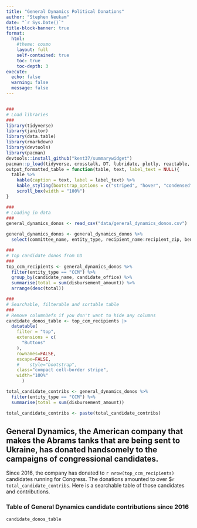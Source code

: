 ```yaml
---
title: "General Dynamics Political Donations"
author: "Stephen Neukam"
date: "`r Sys.Date()`"
title-block-banner: true
format:
  html:
    #theme: cosmo
    layout: full
    self-contained: true
    toc: true
    toc-depth: 3
execute:
  echo: false
  warning: false
  message: false
---
```

```css

```

```r
###
# Load libraries
###
library(tidyverse)
library(janitor)
library(data.table)
library(rmarkdown)
library(devtools)
library(pacman)
devtools::install_github("kent37/summarywidget")
pacman::p_load(tidyverse, crosstalk, DT, lubridate, plotly, reactable, gt, summarywidget, here, glue, janitor, googlesheets4, googledrive, ggthemes, devtools, knitr, kableExtra,tidytext,textstem)
output_formatted_table = function(table, text, label_text = NULL){
  table %>%
    kable(caption = text, label = label_text) %>%
    kable_styling(bootstrap_options = c("striped", "hover", "condensed", "responsive"), font_size = 14, fixed_thead = T) %>%
    scroll_box(width = "100%")
}

###
# Loading in data
###
general_dynamics_donos <- read_csv("data/general_dynamics_donos.csv")

general_dynamics_donos <- general_dynamics_donos %>%
  select(committee_name, entity_type, recipient_name:recipient_zip, beneficiary_committee_name, disbursement_date:disbursement_amount, candidate_office, candidate_name)

###
# Top candidate donos from GD
###
top_ccm_recipients <- general_dynamics_donos %>%
  filter(entity_type == "CCM") %>%
  group_by(candidate_name, candidate_office) %>%
  summarise(total = sum(disbursement_amount)) %>%
  arrange(desc(total))

###
# Searchable, filterable and sortable table
###
# Remove columnDefs if you don't want to hide any columns
candidate_donos_table <- top_ccm_recipients |>
  datatable(
    filter = "top",
    extensions = c(
      "Buttons"
    ),
    rownames=FALSE,
    escape=FALSE,
    #    style="bootstrap",
    class="compact cell-border stripe",
    width="100%"
      )

total_candidate_contribs <- general_dynamics_donos %>%
  filter(entity_type == "CCM") %>%
  summarise(total = sum(disbursement_amount))

total_candidate_contribs <- paste(total_candidate_contribs)
```
## General Dynamics, the American company that makes the Abrams tanks that are being sent to Ukraine, has donated handsomely to the campaigns of congressional candidates. 
Since 2016, the company has donated to `r nrow(top_ccm_recipients)` candidates running for Congress. The donations amounted to over $`r total_candidate_contribs`. Here is a searchable table of those candidates and contributions.

### Table of General Dynamics candidate contributions since 2016
```r
candidate_donos_table
```


